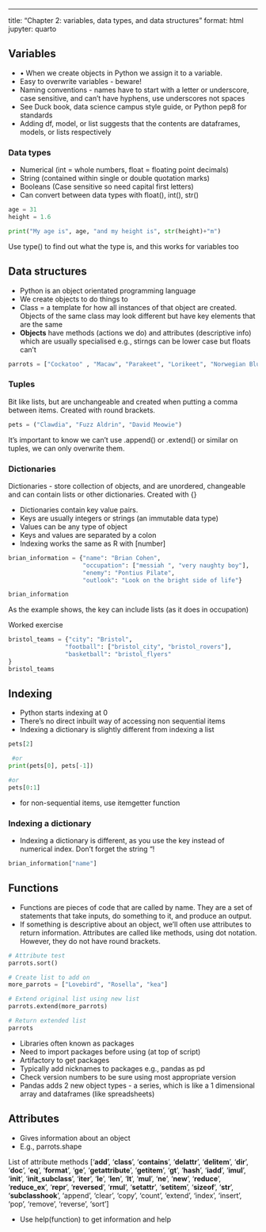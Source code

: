 ---
title: "Chapter 2: variables, data types, and data structures"
format: html
jupyter: quarto


## Variables

* 	• When we create objects in Python we assign it to a variable.
* Easy to overwrite variables - beware!
* Naming conventions - names have to start with a letter or underscore, case sensitive, and can't have hyphens, use underscores not spaces
* See Duck book, data science campus style guide, or Python pep8 for standards
* Adding df, model, or list suggests that the contents are dataframes, models, 
or lists respectively

### Data types
* Numerical (int = whole numbers, float = floating point decimals)
* String (contained within single or double quotation marks)
* Booleans (Case sensitive so need capital first letters)
* Can convert between data types with float(), int(), str()

```python
age = 31
height = 1.6

print("My age is", age, "and my height is", str(height)+"m")
```

Use type() to find out what the type is, and this works for variables too

## Data structures
* Python is an object orientated programming language
* We create objects to do things to
* Class = a template for how all instances of that object are created. Objects
of the same class may look different but have key elements that are the same
* **Objects** have methods (actions we do) and attributes (descriptive info) 
which are usually specialised e.g., stirngs can be lower case but floats can't

```python
parrots = ["Cockatoo" , "Macaw", "Parakeet", "Lorikeet", "Norwegian Blue", "Conure"]
```


### Tuples
Bit like lists, but are unchangeable and created when putting a comma between
items. Created with round brackets.
```python
pets = ("Clawdia", "Fuzz Aldrin", "David Meowie")
```

It's important to know we can't use .append() or .extend() or similar on tuples, we can only overwrite them. 

### Dictionaries
Dictionaries - store collection of objects, and are unordered, changeable and
can contain lists or other dictionaries. Created with {}

* Dictionaries contain key value pairs.
* Keys are usually integers or strings (an immutable data type)
* Values can be any type of object
* Keys and values are separated by a colon
* Indexing works the same as R with [number]

```python
brian_information = {"name": "Brian Cohen",
                     "occupation": ["messiah ", "very naughty boy"],
                     "enemy": "Pontius Pilate",
                     "outlook": "Look on the bright side of life"}

brian_information
```

As the example shows, the key can include lists (as it does in occupation)

Worked exercise

```python
bristol_teams = {"city": "Bristol",
                "football": ["bristol_city", "bristol_rovers"],
                "basketball": "bristol_flyers"
}
bristol_teams   
```


## Indexing
* Python starts indexing at 0
*  There’s no direct inbuilt way of accessing non sequential items
* Indexing a dictionary is slightly different from indexing a list

```python
pets[2]

 #or
print(pets[0], pets[-1])

#or
pets[0:1]
```

* for non-sequential items, use itemgetter function

### Indexing a dictionary
* Indexing a dictionary is different, as you use the key instead of numerical
index. Don't forget the string "!

```python
brian_information["name"]
```

## Functions
* Functions are pieces of code that are called by name. They are a set of 
statements that take inputs, do something to it, and produce an output.
* If something is descriptive about an object, we’ll often use attributes to 
return information. Attributes are called like methods, using dot notation. 
However, they do not have round brackets.

```python
# Attribute test
parrots.sort()
```

```python
# Create list to add on
more_parrots = ["Lovebird", "Rosella", "kea"]
```

```python
# Extend original list using new list
parrots.extend(more_parrots)

# Return extended list
parrots
```

* Libraries often known as packages
* Need to import packages before using (at top of script)
* Artifactory to get packages
* Typically add nicknames to packages e.g., pandas as pd
* Check version numbers to be sure using most appropriate version
* Pandas adds 2 new object types - a series, which is like a 1 dimensional array and dataframes (like spreadsheets)

## Attributes
* Gives information about an object
* E.g., parrots.shape

List of attribute methods
['__add__', '__class__', '__contains__', '__delattr__', '__delitem__', '__dir__', '__doc__', '__eq__', '__format__', '__ge__', '__getattribute__', '__getitem__', '__gt__', '__hash__', '__iadd__', '__imul__', '__init__', '__init_subclass__', '__iter__', '__le__', '__len__', '__lt__', '__mul__', '__ne__', '__new__', '__reduce__', '__reduce_ex__', '__repr__', '__reversed__', '__rmul__', '__setattr__', '__setitem__', '__sizeof__', '__str__', '__subclasshook__', 'append', 'clear', 'copy', 'count', 
'extend', 'index', 'insert', 'pop', 'remove', 'reverse', 'sort']


* Use help(function) to get information and help